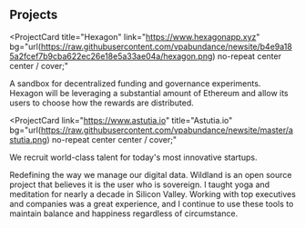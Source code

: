 ## Projects

<ProjectCard
  title="Hexagon"
  link="https://www.hexagonapp.xyz"
  bg="url(https://raw.githubusercontent.com/vpabundance/newsite/b4e9a185a2fcef7b9cba622ec26e18e5a33ae04a/hexagon.png) no-repeat center center / cover;"
  
>
  A sandbox for decentralized funding and governance experiments.  Hexagon will be leveraging a substantial amount of Ethereum and allow its users to choose how the rewards are distributed.
</ProjectCard>

<ProjectCard
  link="https://www.astutia.io"
  title="Astutia.io"
  bg="url(https://raw.githubusercontent.com/vpabundance/newsite/master/astutia.png) no-repeat center center / cover;"
>
  We recruit world-class talent for today's most innovative startups.

</ProjectCard>
<ProjectCard
  title="Wildland"
  link="https://www.lekoarts.de/garden/adding-a-draft-feature-to-gatsby?utm_source=cara&utm_medium=Theme"
  bg="linear-gradient(to right, #009245 0%, #FCEE21 100%)"
>
  Redefining the way we manage our digital data. Wildland is an open source project that believes it is the user who is sovereign.
</ProjectCard>
<ProjectCard
  title="Yoga & Meditation"
  link="https://www.lekoarts.de/design/introducing-the-theme-ui-plugin-for-figma?utm_source=cara&utm_medium=Theme"
  bg="linear-gradient(to right, #D585FF 0%, #00FFEE 100%)"
>
  I taught yoga and meditation for nearly a decade in Silicon Valley.  Working with top executives and companies was a great experience, and I continue to use these tools to maintain balance and happiness regardless of circumstance. 
</ProjectCard>
